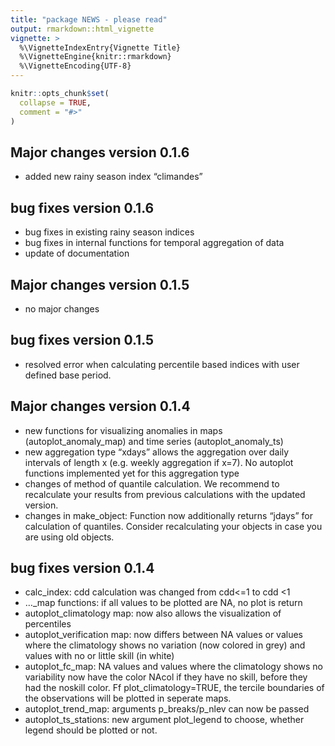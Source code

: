 ```yaml
---
title: "package NEWS - please read"
output: rmarkdown::html_vignette
vignette: >
  %\VignetteIndexEntry{Vignette Title}
  %\VignetteEngine{knitr::rmarkdown}
  %\VignetteEncoding{UTF-8}
---
```

```r
knitr::opts_chunk$set(
  collapse = TRUE,
  comment = "#>"
)
```
## Major changes version 0.1.6

* added new rainy season index "climandes"

## bug fixes version 0.1.6

* bug fixes in existing rainy season indices 
* bug fixes in internal functions for temporal aggregation of data
* update of documentation


## Major changes version 0.1.5

* no major changes

## bug fixes version 0.1.5

* resolved error when calculating percentile based indices with user defined base period. 

## Major changes version 0.1.4

* new functions for visualizing anomalies in maps (autoplot_anomaly_map) and time series (autoplot_anomaly_ts) 
* new aggregation type "xdays" allows the aggregation over daily intervals of length x (e.g. weekly aggregation if x=7). No autoplot functions implemented yet for this aggregation type
* changes of method of quantile calculation. We recommend to recalculate your results from previous calculations with the updated version.
* changes in make_object: Function now additionally returns "jdays" for calculation of quantiles. Consider recalculating your objects in case you are using old objects.

## bug fixes  version 0.1.4
* calc_index: cdd calculation was changed from cdd<=1 to cdd <1
* ..._map functions: if  all values to be plotted are NA, no plot is return
* autoplot_climatology map: now also allows the visualization of percentiles
* autoplot_verification map: now differs between NA values or values where the climatology shows no variation (now colored in grey) and values with no or little skill (in white)
* autoplot_fc_map: NA values and values where the climatology shows no variability now have the color NAcol if they have no skill, before they had the noskill color. Ff plot_climatology=TRUE, the tercile boundaries of the observations will be plotted in seperate maps.
* autoplot_trend_map: arguments p_breaks/p_nlev can now be passed 
* autoplot_ts_stations: new argument plot_legend to choose, whether legend should be plotted or not.



